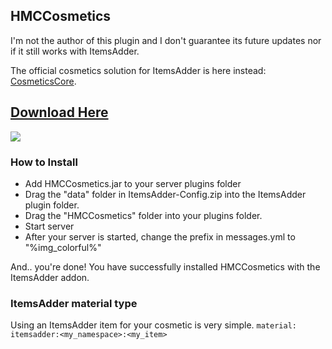
## HMCCosmetics


<Warning>
I'm not the author of this plugin and I don't guarantee its future updates nor if it still works with ItemsAdder.

The official cosmetics solution for ItemsAdder is here instead: [CosmeticsCore](cosmeticscore.md).
</Warning>


## [Download Here](https://www.spigotmc.org/resources/hmccosmetics.100107/)

![](assets/images/HMCCOSMETICS-1.png)

### How to Install

* Add HMCCosmetics.jar to your server plugins folder
* Drag the "data" folder in ItemsAdder-Config.zip into the ItemsAdder plugin folder.
* Drag the "HMCCosmetics" folder into your plugins folder.
* Start server
* After your server is started, change the prefix in messages.yml to "%img\_colorful%"

And.. you're done! You have successfully installed HMCCosmetics with the ItemsAdder addon.

### ItemsAdder material type

Using an ItemsAdder item for your cosmetic is very simple. `material: itemsadder:<my_namespace>:<my_item>`